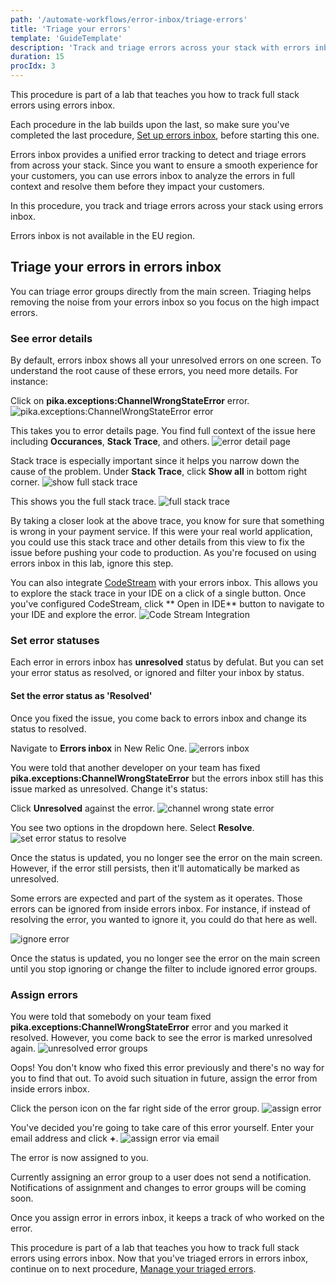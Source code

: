 ```yaml
---
path: '/automate-workflows/error-inbox/triage-errors'
title: 'Triage your errors'
template: 'GuideTemplate'
description: 'Track and triage errors across your stack with errors inbox'
duration: 15
procIdx: 3
---
```


<Callout variant="course" title="lab">

This procedure is part of a lab that teaches you how to track full stack errors using errors inbox. 

Each procedure in the lab builds upon the last, so make sure you've completed the last procedure, [Set up errors inbox](/automate-workflows/error-inbox/set-up-errors-inbox), before starting this one.

</Callout>

Errors inbox provides a unified error tracking to detect and triage errors from across your stack. Since you want to ensure a smooth experience for your customers, you can use errors inbox to analyze the errors in full context and resolve them before they impact your customers. 

In this procedure, you track and triage errors across your stack using errors inbox. 

<Callout variant='important'>

Errors inbox is not available in the EU region.

</Callout>

## Triage your errors in errors inbox

You can triage error groups directly from the main screen. Triaging helps removing the noise from your errors inbox so you focus on the high impact errors.  

### See error details

By default, errors inbox shows all your unresolved errors on one screen. To understand the root cause of these errors, you need more details. For instance:

Click on **pika.exceptions:ChannelWrongStateError** error.
![pika.exceptions:ChannelWrongStateError error](../../../images/error-inbox/channel-wrong-state-error.png)

This takes you to error details page. You find full context of the issue here including **Occurances**, **Stack Trace**, and others.
![error detail page](../../../images/error-inbox/error-detail-page.png)

Stack trace is especially important since it helps you narrow down the cause of the problem. 
Under **Stack Trace**, click **Show all** in bottom right corner.
![show full stack trace](../../../images/error-inbox/show-full-stack-trace.png)

This shows you the full stack trace. 
![full stack trace](../../../images/error-inbox/full-trace.png)

By taking a closer look at the above trace, you know for sure that something is wrong in your payment service. If this were your real world application, you could use this stack trace and other details from this view to fix the issue before pushing your code to production. As you're focused on using errors inbox in this lab, ignore this step.

<Callout variant='tip'>

You can also integrate [CodeStream](https://newrelic.com/codestream) with your errors inbox. This allows you to explore the stack trace in your IDE on a click of a single button. Once you've configured CodeStream, click ** Open in IDE** button to navigate to your IDE and explore the error.
![Code Stream Integration](../../../images/error-inbox/codestream.png)
</Callout>

### Set error statuses

Each error in errors inbox has **unresolved** status by defulat. But you can set your error status as resolved, or ignored and filter your inbox by status. 

#### Set the error status as 'Resolved'
Once you fixed the issue, you come back to errors inbox and change its status to resolved. 

Navigate to **Errors inbox** in New Relic One.
![errors inbox](../../../images/error-inbox/errors-inbox.png)

You were told that another developer on your team has fixed **pika.exceptions:ChannelWrongStateError** but the errors inbox still has this issue marked as unresolved. Change it's status:

Click **Unresolved** against the error.
![channel wrong state error](../../../images/error-inbox/channel-wrong-state.png)

You see two options in the dropdown here. Select **Resolve**.
![set error status to resolve](../../../images/error-inbox/resolve-error.png)

Once the status is updated, you no longer see the error on the main screen. However, if the error still persists, then it'll automatically be marked as unresolved.

<Callout variant='tip'>

Some errors are expected and part of the system as it operates. Those errors can be ignored from inside errors inbox. For instance, if instead of resolving the error, you wanted to ignore it, you could do that here as well.

![ignore error](../../../images/error-inbox/set-ignore-error.png)

Once the status is updated, you no longer see the error on the main screen until you stop ignoring or change the filter to include ignored error groups. 
</Callout>

### Assign errors
You were told that somebody on your team fixed **pika.exceptions:ChannelWrongStateError** error and you marked it resolved. However, you come back to see the error is marked unresolved again. 
![unresolved error groups](../../../images/error-inbox/unresolved-errors.png)

Oops! You don't know who fixed this error previously and there's no way for you to find that out. To avoid such situation in future, assign the error from inside errors inbox.

Click the person icon on the far right side of the error group.
![assign error](../../../images/error-inbox/assign-error.png)

You've decided you're going to take care of this error yourself. Enter your email address and click **+**. 
![assign error via email](../../../images/error-inbox/assign-error-via-email.png)

The error is now assigned to you. 

<Callout variant='tip'>

Currently assigning an error group to a user does not send a notification. Notifications of assignment and changes to error groups will be coming soon.
</Callout>

Once you assign error in errors inbox, it keeps a track of who worked on the error.

<Callout variant="course" title="lab">

This procedure is part of a lab that teaches you how to track full stack errors using errors inbox. Now that you've triaged errors in errors inbox, continue on to next procedure, [Manage your triaged errors](/automate-workflows/error-inbox/manage-errors).

</Callout>